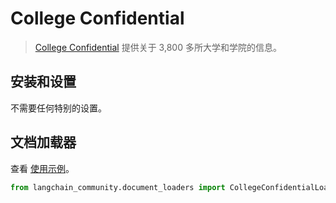 # College Confidential

>[College Confidential](https://www.collegeconfidential.com/) 提供关于 3,800 多所大学和学院的信息。

## 安装和设置

不需要任何特别的设置。

## 文档加载器

查看 [使用示例](/docs/integrations/document_loaders/college_confidential)。

```python
from langchain_community.document_loaders import CollegeConfidentialLoader
```